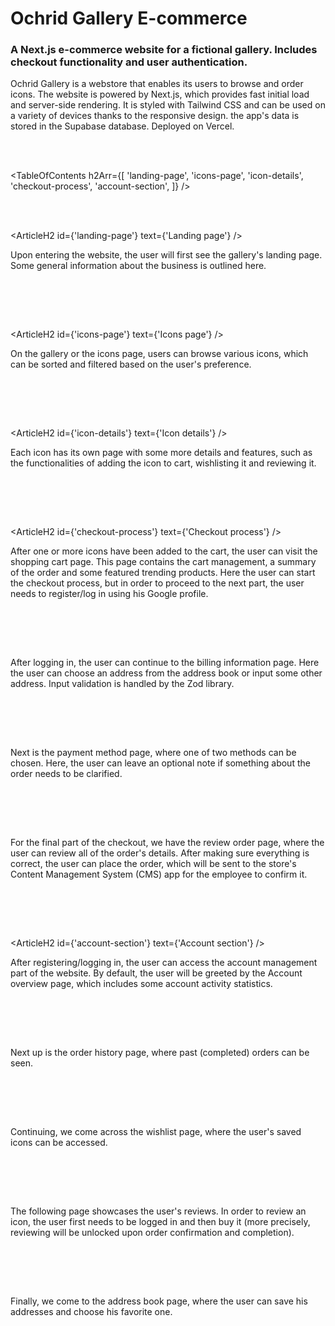 


# Ochrid Gallery E-commerce

### A Next.js e-commerce website for a fictional gallery. Includes checkout functionality and user authentication.

<HeroImage image={OchridGalleryStoreImg} title="Ochrid Gallery E-commerce" />

Ochrid Gallery is a webstore that enables its users to browse and order icons. The website is powered by Next.js, which provides fast initial load and server-side rendering. It is styled with Tailwind CSS and can be used on a variety of devices thanks to the responsive design. the app's data is stored in the Supabase database. Deployed on Vercel.

<br />
<br />

<TableOfContents
   h2Arr={[
      'landing-page',
      'icons-page',
      'icon-details',
      'checkout-process',
      'account-section',
   ]}
/>

<br />
<br />

<ArticleH2 id={'landing-page'} text={'Landing page'} />

Upon entering the website, the user will first see the gallery's landing page. Some general information about the business is outlined here.

<br />

<ArticleImage
   image={StoreImg0}
   imageMobile={StoreMobileImg0}
   alt="Landing page"
   isResponsive={true}
/>

<br />
<br />

<ArticleH2 id={'icons-page'} text={'Icons page'} />

On the gallery or the icons page, users can browse various icons, which can be sorted and filtered based on the user's preference.

<br />

<ArticleImage
   image={StoreImg1}
   imageMobile={StoreMobileImg1}
   alt="Icons page"
   isResponsive={true}
/>

<br />
<br />

<ArticleH2 id={'icon-details'} text={'Icon details'} />

Each icon has its own page with some more details and features, such as the functionalities of adding the icon to cart, wishlisting it and reviewing it.

<br />

<ArticleImage
   image={StoreImg2}
   imageMobile={StoreMobileImg2}
   alt="Icon details"
   isResponsive={true}
/>

<br />
<br />

<ArticleH2 id={'checkout-process'} text={'Checkout process'} />

After one or more icons have been added to the cart, the user can visit the shopping cart page. This page contains the cart management, a summary of the order and some featured trending products. Here the user can start the checkout process, but in order to proceed to the next part, the user needs to register/log in using his Google profile.

<br />

<ArticleImage
   image={StoreImg3}
   imageMobile={StoreMobileImg3}
   alt="Shopping cart"
   isResponsive={true}
/>

<br />
<br />

After logging in, the user can continue to the billing information page. Here the user can choose an address from the address book or input some other address. Input validation is handled by the Zod library.

<br />

<ArticleImage
   image={StoreImg4}
   imageMobile={StoreMobileImg4}
   alt="Billing information"
   isResponsive={true}
/>

<br />
<br />

Next is the payment method page, where one of two methods can be chosen. Here, the user can leave an optional note if something about the order needs to be clarified.

<br />

<ArticleImage
   image={StoreImg5}
   imageMobile={StoreMobileImg5}
   alt="Payment method"
   isResponsive={true}
/>

<br />
<br />

For the final part of the checkout, we have the review order page, where the user can review all of the order's details. After making sure everything is correct, the user can place the order, which will be sent to the store's Content Management System (CMS) app for the employee to confirm it.

<br />

<ArticleImage
   image={StoreImg6}
   imageMobile={StoreMobileImg6}
   alt="Review order"
   isResponsive={true}
/>

<br />
<br />

<ArticleH2 id={'account-section'} text={'Account section'} />

After registering/logging in, the user can access the account management part of the website. By default, the user will be greeted by the Account overview page, which includes some account activity statistics.

<br />

<ArticleImage
   image={StoreImg7}
   imageMobile={StoreMobileImg7}
   alt="Account page"
   isResponsive={true}
/>

<br />
<br />

Next up is the order history page, where past (completed) orders can be seen.

<br />

<ArticleImage
   image={StoreImg8}
   imageMobile={StoreMobileImg8}
   alt="Order history"
   isResponsive={true}
/>

<br />
<br />

Continuing, we come across the wishlist page, where the user's saved icons can be accessed.

<br />

<ArticleImage
   image={StoreImg9}
   imageMobile={StoreMobileImg9}
   alt="Wishlist"
   isResponsive={true}
/>

<br />
<br />

The following page showcases the user's reviews. In order to review an icon, the user first needs to be logged in and then buy it (more precisely, reviewing will be unlocked upon order confirmation and completion).

<br />

<ArticleImage
   image={StoreImg10}
   imageMobile={StoreMobileImg10}
   alt="Reviews"
   isResponsive={true}
/>

<br />
<br />

Finally, we come to the address book page, where the user can save his addresses and choose his favorite one.

<br />

<ArticleImage
   image={StoreImg11}
   imageMobile={StoreMobileImg11}
   alt="Address book"
   isResponsive={true}
/>

<br />
